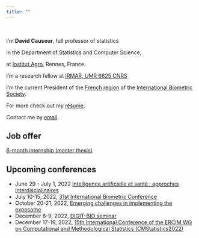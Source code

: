 ```yaml
---
title: ""
---
```


&nbsp; &nbsp;

I'm **David Causeur**, full professor of statistics

in the Department of Statistics and Computer Science,

at [Institut Agro](https://www.institut-agro-rennes-angers.fr/), Rennes, France.

I'm a research fellow at [IRMAR, UMR 6625 CNRS](https://irmar.univ-rennes1.fr/)

I'm the current President of the [French region](https://sfb.pages.math.cnrs.fr/asso/) of the [International Biometric Society](https://www.biometricsociety.org/home).

For more check out my [resume](DC-CV.pdf).

Contact me by [email].

[email]: mailto:david.causeur@agrocampus-ouest.fr

## Job offer

[6-month internship (master thesis)](Offre_de_stage_M2_EpiPredict.pdf)

## Upcoming conferences

* June 29 - July 1, 2022 [Intelligence artificielle et santé : approches interdisciplinaires](https://www.lebesgue.fr/fr/conf_IA_sante2022)
* July 10-15, 2022, [31st International Biometric Conference](https://www.ibc2022.org/home)
* October 20-21, 2022, [Emerging challenges in implementing the exposome](https://exposomesymposium.org/)
* December 8-9, 2022, [DIGIT-BIO seminar](https://www6.inrae.fr/digitbio/Page-d-accueil/Actualites/DIGIT-BIO-vous-invite-a-son-1er-seminaire-a-Lyon-les-8-et-9-decembre)
* December 17-19, 2022, [15th International Conference of the ERCIM WG on Computational and Methodological Statistics (CMStatistics2022)](http://www.cmstatistics.org/CMStatistics2022/publications.php)